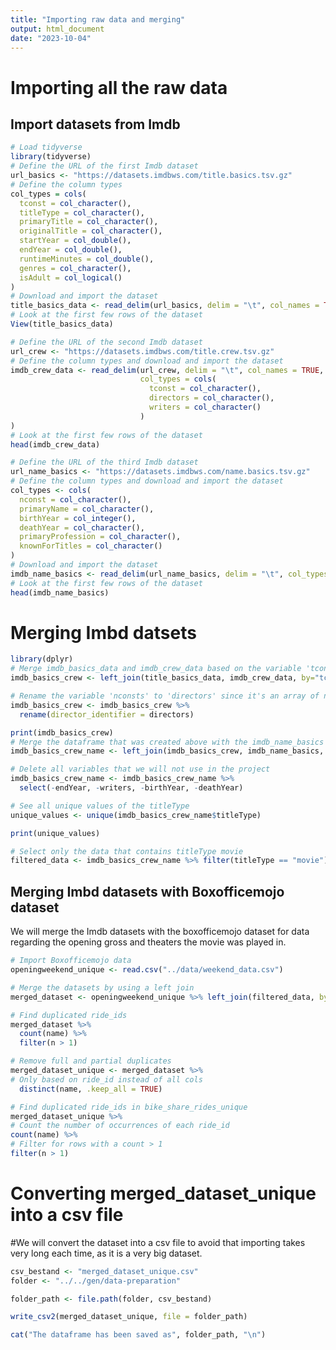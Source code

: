 ```yaml
---
title: "Importing raw data and merging"
output: html_document
date: "2023-10-04"
---
```

# Importing all the raw data
## Import datasets from Imdb 
```r
# Load tidyverse
library(tidyverse)
# Define the URL of the first Imdb dataset
url_basics <- "https://datasets.imdbws.com/title.basics.tsv.gz"
# Define the column types
col_types = cols(
  tconst = col_character(),
  titleType = col_character(),
  primaryTitle = col_character(),
  originalTitle = col_character(),
  startYear = col_double(),
  endYear = col_double(),
  runtimeMinutes = col_double(),
  genres = col_character(),
  isAdult = col_logical()
)
# Download and import the dataset
title_basics_data <- read_delim(url_basics, delim = "\t", col_names = TRUE, col_types = col_types)
# Look at the first few rows of the dataset
View(title_basics_data)

# Define the URL of the second Imdb dataset
url_crew <- "https://datasets.imdbws.com/title.crew.tsv.gz"
# Define the column types and download and import the dataset
imdb_crew_data <- read_delim(url_crew, delim = "\t", col_names = TRUE,
                             col_types = cols(
                               tconst = col_character(),
                               directors = col_character(),
                               writers = col_character()
                             )
)
# Look at the first few rows of the dataset
head(imdb_crew_data)

# Define the URL of the third Imdb dataset
url_name_basics <- "https://datasets.imdbws.com/name.basics.tsv.gz"
# Define the column types and download and import the dataset
col_types <- cols(
  nconst = col_character(),
  primaryName = col_character(),
  birthYear = col_integer(),
  deathYear = col_character(),
  primaryProfession = col_character(),
  knownForTitles = col_character()
)
# Download and import the dataset
imdb_name_basics <- read_delim(url_name_basics, delim = "\t", col_types = col_types)
# Look at the first few rows of the dataset
head(imdb_name_basics)
```
# Merging Imbd datsets

```R
library(dplyr)
# Merge imdb_basics_data and imdb_crew_data based on the variable 'tconst'
imdb_basics_crew <- left_join(title_basics_data, imdb_crew_data, by="tconst")

# Rename the variable 'nconsts' to 'directors' since it's an array of nconsts
imdb_basics_crew <- imdb_basics_crew %>%
  rename(director_identifier = directors)

print(imdb_basics_crew)
# Merge the dataframe that was created above with the imdb_name_basics data
imdb_basics_crew_name <- left_join(imdb_basics_crew, imdb_name_basics, by = c ("director_identifier" = "nconst"))

# Delete all variables that we will not use in the project
imdb_basics_crew_name <- imdb_basics_crew_name %>%
  select(-endYear, -writers, -birthYear, -deathYear)

# See all unique values of the titleType
unique_values <- unique(imdb_basics_crew_name$titleType)

print(unique_values)

# Select only the data that contains titleType movie
filtered_data <- imdb_basics_crew_name %>% filter(titleType == "movie")
```

## Merging Imbd datasets with Boxofficemojo dataset
We will merge the Imdb datasets with the boxofficemojo dataset for data regarding the opening gross and theaters the movie was played in. 
```r
# Import Boxofficemojo data
openingweekend_unique <- read.csv("../data/weekend_data.csv")

# Merge the datasets by using a left join 
merged_dataset <- openingweekend_unique %>% left_join(filtered_data, by = c("name" = "primaryTitle"))

# Find duplicated ride_ids
merged_dataset %>% 
  count(name) %>% 
  filter(n > 1)

# Remove full and partial duplicates
merged_dataset_unique <- merged_dataset %>%
# Only based on ride_id instead of all cols
  distinct(name, .keep_all = TRUE)

# Find duplicated ride_ids in bike_share_rides_unique
merged_dataset_unique %>%
# Count the number of occurrences of each ride_id
count(name) %>%
# Filter for rows with a count > 1
filter(n > 1)
```

# Converting merged_dataset_unique into a csv file
#We will convert the dataset into a csv file to avoid that importing takes very long each time, as it is a very big dataset. 
```r
csv_bestand <- "merged_dataset_unique.csv"
folder <- "../../gen/data-preparation"

folder_path <- file.path(folder, csv_bestand)

write_csv2(merged_dataset_unique, file = folder_path)

cat("The dataframe has been saved as", folder_path, "\n")

```
